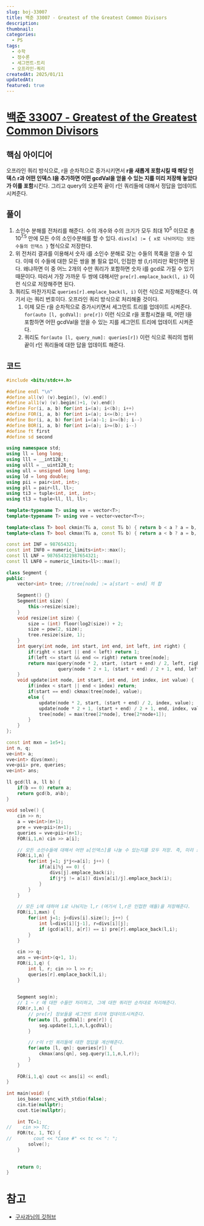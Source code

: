 ```yaml
---
slug: boj-33007
title: 백준 33007 - Greatest of the Greatest Common Divisors
description: 
thumbnail:
categories:
  - PS
tags:
  - 수학
  - 정수론
  - 세그먼트-트리
  - 오프라인-쿼리
createdAt: 2025/01/11
updatedAt: 
featured: true
---
```

# [백준 33007 - Greatest of the Greatest Common Divisors](https://www.acmicpc.net/problem/33007)

## 핵심 아이디어
오프라인 쿼리 방식으로, r을 순차적으로 증가시키면서 **r을 새롭게 포함시킬 때 해당 인덱스 r과 어떤 인덱스 l을 추가하면 어떤 gcdVal을 얻을 수 있는 지를 미리 저장해 놓았다가 이를 포함**시킨다.
그리고 query의 오른쪽 끝이 r인 쿼리들에 대해서 정답을 업데이트 시켜준다.


## 풀이

1. 소인수 분해를 전처리를 해준다. 
   수의 개수와 수의 크기가 모두 최대 $10^5$ 이므로 총 $10^{7.5}$ 만에 모든 수의 소인수분해를 할 수 있다.
   `divs[x] := { x로 나뉘어지는 모든 수들의 인덱스 }` 형식으로 저장한다.
2. 위 전처리 결과를 이용해서 숫자 i를 소인수 분해로 갖는 수들의 목록을 얻을 수 있다.
   이때 이 수들에 대한 모든 쌍을 볼 필요 없이, 인접한 쌍 (l,r)끼리만 확인하면 된다. 왜냐하면 이 중 어느 2개의 수만 쿼리가 포함하면 숫자 i를 gcd로 가질 수 있기 때문이다. 
   따라서 가장 가까운 두 쌍에 대해서만 `pre[r].emplace_back(l, i)`  이런 식으로 저장해주면 된다.
3. 쿼리도 마찬가지로 `queries[r].emplace_back(l, i)` 이런 식으로 저장해준다. 여기서 i는 쿼리 번호이다. 오프라인 쿼리 방식으로 처리해줄 것이다.
	1. 이제 모든 r을 순차적으로 증가시키면서 세그먼트 트리를 업데이트 시켜준다.
	   `for(auto [l, gcdVal]: pre[r])` 이런 식으로 r을 포함시켰을 때, 어떤 l을 포함하면 어떤 gcdVal을 얻을 수 있는 지를 세그먼트 트리에 업데이트 시켜준다.
	2. 쿼리도 `for(auto [l, query_num]: queries[r])` 이런 식으로 쿼리의 범위 끝이 r인 쿼리들에 대한 답을 업데이트 해준다.

## 코드
```cpp
#include <bits/stdc++.h>  
  
#define endl "\n"  
#define all(v) (v).begin(), (v).end()  
#define all1(v) (v).begin()+1, (v).end()  
#define For(i, a, b) for(int i=(a); i<(b); i++)  
#define FOR(i, a, b) for(int i=(a); i<=(b); i++)  
#define Bor(i, a, b) for(int i=(a)-1; i>=(b); i--)  
#define BOR(i, a, b) for(int i=(a); i>=(b); i--)  
#define ft first  
#define sd second  
  
using namespace std;  
using ll = long long;  
using lll = __int128_t;  
using ulll = __uint128_t;  
using ull = unsigned long long;  
using ld = long double;  
using pii = pair<int, int>;  
using pll = pair<ll, ll>;  
using ti3 = tuple<int, int, int>;  
using tl3 = tuple<ll, ll, ll>;  
  
template<typename T> using ve = vector<T>;  
template<typename T> using vve = vector<vector<T>>;  
  
template<class T> bool ckmin(T& a, const T& b) { return b < a ? a = b, 1 : 0; }  
template<class T> bool ckmax(T& a, const T& b) { return a < b ? a = b, 1 : 0; }  
  
const int INF = 987654321;  
const int INF0 = numeric_limits<int>::max();  
const ll LNF = 987654321987654321;  
const ll LNF0 = numeric_limits<ll>::max();  
  
class Segment {  
public:  
    vector<int> tree; //tree[node] := a[start ~ end] 의 합  
  
    Segment() {}  
    Segment(int size) {  
        this->resize(size);  
    }  
    void resize(int size) {  
        size = (int) floor(log2(size)) + 2;  
        size = pow(2, size);  
        tree.resize(size, 1);  
    }  
    int query(int node, int start, int end, int left, int right) {  
        if(right < start || end < left) return 1;  
        if(left <= start && end <= right) return tree[node];  
        return max(query(node * 2, start, (start + end) / 2, left, right),  
                   query(node * 2 + 1, (start + end) / 2 + 1, end, left, right));  
    }  
    void update(int node, int start, int end, int index, int value) {  
        if(index < start || end < index) return;  
        if(start == end) ckmax(tree[node], value);  
        else {  
            update(node * 2, start, (start + end) / 2, index, value);  
            update(node * 2 + 1, (start + end) / 2 + 1, end, index, value);  
            tree[node] = max(tree[2*node], tree[2*node+1]);  
        }  
    }  
};  
  
const int mxn = 1e5+1;  
int n, q;  
ve<int> a;  
vve<int> divs(mxn);  
vve<pii> pre, queries;  
ve<int> ans;  
  
ll gcd(ll a, ll b) {  
    if(b == 0) return a;  
    return gcd(b, a%b);  
}  
  
void solve() {  
    cin >> n;  
    a = ve<int>(n+1);  
    pre = vve<pii>(n+1);  
    queries = vve<pii>(n+1);  
    FOR(i,1,n) cin >> a[i];  
  
    // 모든 소인수들에 대해서 어떤 a[인덱스]를 나눌 수 있는지를 모두 저장. 즉, 미리 소인수분해를 해 놓는다.  
    FOR(i,1,n) {  
        for(int j=1; j*j<=a[i]; j++) {  
            if(a[i]%j == 0) {  
                divs[j].emplace_back(i);  
                if(j*j != a[i]) divs[a[i]/j].emplace_back(i);  
            }  
        }  
    }  
  
    // 모든 i에 대하여 i로 나눠지는 l,r (여기서 l,r은 인접한 애들)을 저장해준다.  
    FOR(i,1,mxn) {  
        for(int j=1; j<divs[i].size(); j++) {  
            int l=divs[i][j-1], r=divs[i][j];  
            if (gcd(a[l], a[r]) == i) pre[r].emplace_back(l,i);  
        }  
    }  
  
    cin >> q;  
    ans = ve<int>(q+1, 1);  
    FOR(i,1,q) {  
        int l, r; cin >> l >> r;  
        queries[r].emplace_back(l,i);  
    }  
  
  
    Segment seg(n);  
    // 1 ~ r 에 대한 수들만 처리하고, 그에 대한 쿼리만 순차대로 처리해준다.  
    FOR(r,1,n) {  
        // pre[r] 정보들을 세그먼트 트리에 업데이트시켜준다.  
        for(auto [l, gcdVal]: pre[r]) {  
            seg.update(1,1,n,l,gcdVal);  
        }  
  
        // r이 r인 쿼리들에 대한 정답을 계산해준다.  
        for(auto [l, qn]: queries[r]) {  
            ckmax(ans[qn], seg.query(1,1,n,l,r));  
        }  
    }  
  
    FOR(i,1,q) cout << ans[i] << endl;  
}  
  
int main(void) {  
    ios_base::sync_with_stdio(false);  
    cin.tie(nullptr);  
    cout.tie(nullptr);  
  
    int TC=1;  
//    cin >> TC;  
    FOR(tc, 1, TC) {  
//        cout << "Case #" << tc << ": ";  
        solve();  
    }  
  
  
    return 0;  
}
```


# 참고
- [구사과님의 깃허브](https://github.com/koosaga/olympiad/blob/master/ICPC/Japan/icpc2024_i.cpp)